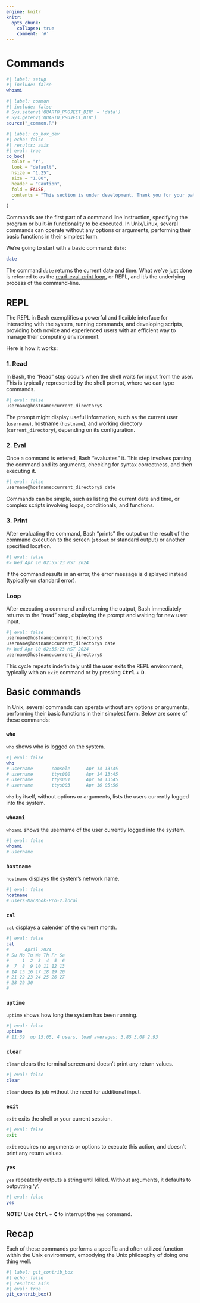 ```yaml
---
engine: knitr
knitr:
  opts_chunk: 
    collapse: true
    comment: '#'
---
```


# Commands {#sec-commands}

```bash
#| label: setup
#| include: false
whoami
```


```r
#| label: common
#| include: false
# Sys.setenv('QUARTO_PROJECT_DIR' = 'data')
# Sys.getenv('QUARTO_PROJECT_DIR')
source("_common.R")
```


```r
#| label: co_box_dev
#| echo: false
#| results: asis
#| eval: true
co_box(
  color = "r",
  look = "default", 
  hsize = "1.25", 
  size = "1.00", 
  header = "Caution", 
  fold = FALSE,
  contents = "This section is under development. Thank you for your patience.
  "
)
```

Commands are the first part of a command line instruction, specifying the program or built-in functionality to be executed. In Unix/Linux, several commands can operate without any options or arguments, performing their basic functions in their simplest form.

We're going to start with a basic command: `date`:

```bash
date
```

The command `date` returns the current date and time. What we've just done is referred to as the [read–eval–print loop](https://www.computerhope.com/jargon/r/repl.htm), or REPL, and it's the underlying process of the command-line. 

## [REPL]{style="font-size: 1.15em; font-weight: bold;"}

The REPL in Bash exemplifies a powerful and flexible interface for interacting with the system, running commands, and developing scripts, providing both novice and experienced users with an efficient way to manage their computing environment.

Here is how it works: 

### 1. Read

In Bash, the "Read" step occurs when the shell waits for input from the user. This is typically represented by the shell prompt, where we can type commands. 

```bash
#| eval: false
username@hostname:current_directory$
```

The prompt might display useful information, such as the current user (`username`), hostname (`hostname`), and working directory (`current_directory`), depending on its configuration.

### 2. Eval

Once a command is entered, Bash "evaluates" it. This step involves parsing the command and its arguments, checking for syntax correctness, and then executing it. 

```bash
#| eval: false
username@hostname:current_directory$ date
```

Commands can be simple, such as listing the current date and time, or complex scripts involving loops, conditionals, and functions.

### 3. Print

After evaluating the command, Bash "prints" the output or the result of the command execution to the screen (`stdout` or standard output) or another specified location. 

```bash
#| eval: false
#> Wed Apr 10 02:55:23 MST 2024
```

If the command results in an error, the error message is displayed instead (typically on standard error).

### Loop

After executing a command and returning the output, Bash immediately returns to the "read" step, displaying the prompt and waiting for new user input. 

```bash
#| eval: false
username@hostname:current_directory$
username@hostname:current_directory$ date
#> Wed Apr 10 02:55:23 MST 2024
username@hostname:current_directory$
```

This cycle repeats indefinitely until the user exits the REPL environment, typically with an `exit` command or by pressing **<kbd>Ctrl</kbd>** + **<kbd>D</kbd>**.



## [Basic commands]{style="font-size: 1.15em; font-weight: bold;"} 

In Unix, several commands can operate without any options or arguments, performing their basic functions in their simplest form. Below are some of these commands:

### `who` 

`who` shows who is logged on the system. 

```bash
#| eval: false 
who
# username       console      Apr 14 13:45 
# username       ttys000      Apr 14 13:45 
# username       ttys001      Apr 14 13:45 
# username       ttys003      Apr 16 05:56
```

`who` by itself, without options or arguments, lists the users currently logged into the system.

### `whoami` 

`whoami` shows the username of the user currently logged into the system. 

```bash
#| eval: false 
whoami
# username
```

### `hostname` 

`hostname` displays the system's network name.

```bash
#| eval: false
hostname
# Users-MacBook-Pro-2.local
```

### `cal` 

`cal` displays a calender of the current month.

```bash
#| eval: false 
cal
#      April 2024       
# Su Mo Tu We Th Fr Sa  
#     1  2  3  4  5  6  
#  7  8  9 10 11 12 13  
# 14 15 16 17 18 19 20  
# 21 22 23 24 25 26 27  
# 28 29 30              
# 
```

### `uptime` 

`uptime` shows how long the system has been running.

```bash
#| eval: false 
uptime
# 11:39  up 15:05, 4 users, load averages: 3.85 3.08 2.93
```

### `clear` 

`clear` clears the terminal screen and doesn’t print any return values.

```bash
#| eval: false
clear
```

`clear` does its job without the need for additional input.

### `exit` 

`exit` exits the shell or your current session. 

```bash
#| eval: false
exit
```

`exit` requires no arguments or options to execute this action, and doesn't print any return values.

###  `yes` 

`yes` repeatedly outputs a string until killed. Without arguments, it defaults to outputting 'y'.

```bash
#| eval: false
yes
```

**NOTE:** Use **<kbd>Ctrl</kbd>** + **<kbd>C</kbd>** to interrupt the `yes` command.

## [Recap]{style="font-size: 1.15em; font-weight: bold;"}

Each of these commands performs a specific and often utilized function within the Unix environment, embodying the Unix philosophy of doing one thing well.

```r
#| label: git_contrib_box
#| echo: false
#| results: asis
#| eval: true
git_contrib_box()
```
